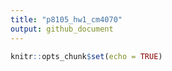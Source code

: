 ```yaml
---
title: "p8105_hw1_cm4070"
output: github_document
---
```


```r
knitr::opts_chunk$set(echo = TRUE)
```

